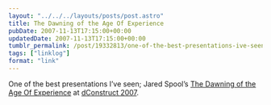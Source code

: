 ```yaml
---
layout: "../../../layouts/posts/post.astro"
title: The Dawning of the Age Of Experience
pubDate: 2007-11-13T17:15:00+00:00
updatedDate: 2007-11-13T17:15:00+00:00
tumblr_permalink: /post/19332813/one-of-the-best-presentations-ive-seen-jared
tags: ["linklog"]
format: "link"
---
```


One of the best presentations I&rsquo;ve seen; Jared Spool&rsquo;s [The Dawning of the Age Of Experience][1] at [dConstruct 2007][2].

[1]: http://www.uie.com/brainsparks/2007/11/12/slides-for-the-dawning-of-the-age-of-experience/
[2]: http://2007.dconstruct.org/
